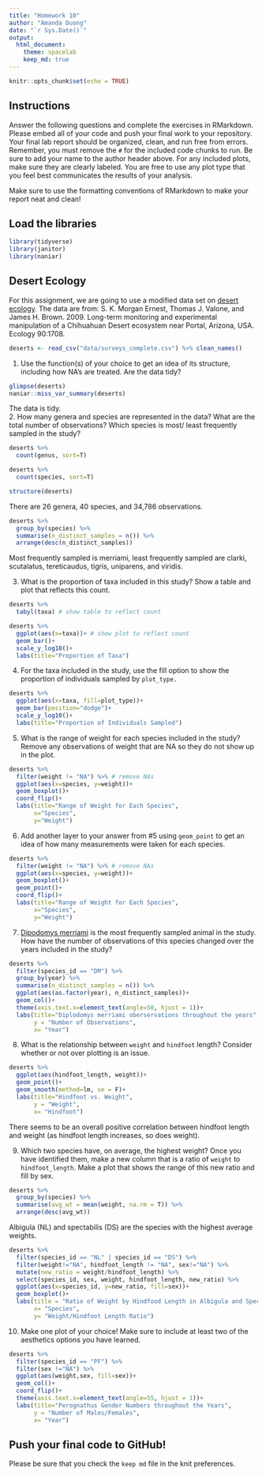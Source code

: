 ```yaml
---
title: "Homework 10"
author: "Amanda Duong"
date: "`r Sys.Date()`"
output:
  html_document: 
    theme: spacelab
    keep_md: true
---
```


```r
knitr::opts_chunk$set(echo = TRUE)
```

## Instructions
Answer the following questions and complete the exercises in RMarkdown. Please embed all of your code and push your final work to your repository. Your final lab report should be organized, clean, and run free from errors. Remember, you must remove the `#` for the included code chunks to run. Be sure to add your name to the author header above. For any included plots, make sure they are clearly labeled. You are free to use any plot type that you feel best communicates the results of your analysis.  

Make sure to use the formatting conventions of RMarkdown to make your report neat and clean!  

## Load the libraries
```r
library(tidyverse)
library(janitor)
library(naniar)
``` 

## Desert Ecology
For this assignment, we are going to use a modified data set on [desert ecology](http://esapubs.org/archive/ecol/E090/118/). The data are from: S. K. Morgan Ernest, Thomas J. Valone, and James H. Brown. 2009. Long-term monitoring and experimental manipulation of a Chihuahuan Desert ecosystem near Portal, Arizona, USA. Ecology 90:1708.
```r
deserts <- read_csv("data/surveys_complete.csv") %>% clean_names()
```

1. Use the function(s) of your choice to get an idea of its structure, including how NA's are treated. Are the data tidy?  
```r
glimpse(deserts)
naniar::miss_var_summary(deserts)
```
The data is tidy.  
2. How many genera and species are represented in the data? What are the total number of observations? Which species is most/ least frequently sampled in the study?
```r
deserts %>%
  count(genus, sort=T)
```
```r
deserts %>%
  count(species, sort=T)
```
```r
structure(deserts)
```

There are 26 genera, 40 species, and 34,786 observations.
```r
deserts %>%
  group_by(species) %>%
  summarise(n_distinct_samples = n()) %>%
  arrange(desc(n_distinct_samples))
```
Most frequently sampled is merriami, least frequently sampled are clarki, scutalatus, tereticaudus, tigris, uniparens, and viridis.  

3. What is the proportion of taxa included in this study? Show a table and plot that reflects this count.
```r
deserts %>%
  tabyl(taxa) # show table to reflect count
```

```r
deserts %>%
  ggplot(aes(x=taxa))+ # show plot to reflect count
  geom_bar()+
  scale_y_log10()+
  labs(title="Proportion of Taxa")
```

4. For the taxa included in the study, use the fill option to show the proportion of individuals sampled by `plot_type.`
```r
deserts %>%
  ggplot(aes(x=taxa, fill=plot_type))+
  geom_bar(position="dodge")+
  scale_y_log10()+
  labs(title="Proportion of Individuals Sampled")
```

5. What is the range of weight for each species included in the study? Remove any observations of weight that are NA so they do not show up in the plot.
```r
deserts %>%
  filter(weight != "NA") %>% # remove NAs
  ggplot(aes(x=species, y=weight))+
  geom_boxplot()+
  coord_flip()+
  labs(title="Range of Weight for Each Species",
       x="Species",
       y="Weight")
```

6. Add another layer to your answer from #5 using `geom_point` to get an idea of how many measurements were taken for each species.
```r
deserts %>%
  filter(weight != "NA") %>% # remove NAs
  ggplot(aes(x=species, y=weight))+
  geom_boxplot()+
  geom_point()+
  coord_flip()+
  labs(title="Range of Weight for Each Species",
       x="Species",
       y="Weight")
```

7. [Dipodomys merriami](https://en.wikipedia.org/wiki/Merriam's_kangaroo_rat) is the most frequently sampled animal in the study. How have the number of observations of this species changed over the years included in the study?
```r
deserts %>%
  filter(species_id == "DM") %>%
  group_by(year) %>%
  summarise(n_distinct_samples = n()) %>%
  ggplot(aes(as.factor(year), n_distinct_samples))+
  geom_col()+
  theme(axis.text.x=element_text(angle=50, hjust = 1))+
  labs(title="Diplodomys merriami oberservations throughout the years",
       y = "Number of Observations",
       x= "Year")
```

8. What is the relationship between `weight` and `hindfoot` length? Consider whether or not over plotting is an issue.
```r
deserts %>%
  ggplot(aes(hindfoot_length, weight))+
  geom_point()+
  geom_smooth(method=lm, se = F)+
  labs(title="Hindfoot vs. Weight",
       y = "Weight",
       x= "Hindfoot")
```
There seems to be an overall positive correlation between hindfoot length and weight (as hindfoot length increases, so does weight).  

9. Which two species have, on average, the highest weight? Once you have identified them, make a new column that is a ratio of `weight` to `hindfoot_length`. Make a plot that shows the range of this new ratio and fill by sex.
```r
deserts %>%
  group_by(species) %>%
  summarise(avg_wt = mean(weight, na.rm = T)) %>%
  arrange(desc(avg_wt))
```
Albigula (NL) and spectabilis (DS) are the species with the highest average weights. 

```r
deserts %>%
  filter(species_id == "NL" | species_id == "DS") %>%
  filter(weight!="NA", hindfoot_length != "NA", sex!="NA") %>%
  mutate(new_ratio = weight/hindfoot_length) %>%
  select(species_id, sex, weight, hindfoot_length, new_ratio) %>%
  ggplot(aes(x=species_id, y=new_ratio, fill=sex))+
  geom_boxplot()+
  labs(title = "Ratio of Weight by Hindfood Length in Albigula and Spectabilis",
       x= "Species",
       y= "Weight/Hindfoot Length Ratio")
```

10. Make one plot of your choice! Make sure to include at least two of the aesthetics options you have learned.
```r
deserts %>%
  filter(species_id == "PF") %>%
  filter(sex !="NA") %>%
  ggplot(aes(weight,sex, fill=sex))+
  geom_col()+
  coord_flip()+
  theme(axis.text.x=element_text(angle=55, hjust = 1))+
  labs(title="Perognathus Gender Numbers throughout the Years",
       y = "Number of Males/Females",
       x= "Year")
```

## Push your final code to GitHub!
Please be sure that you check the `keep md` file in the knit preferences. 